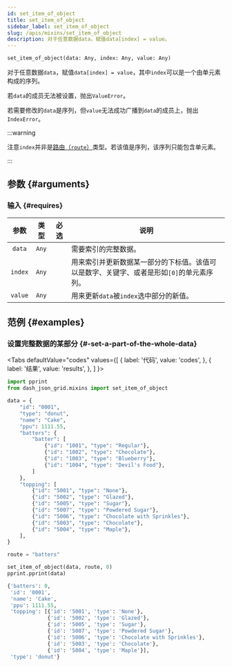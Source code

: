 ```yaml
---
id: set_item_of_object
title: set_item_of_object
sidebar_label: set_item_of_object
slug: /apis/mixins/set_item_of_object
description: 对于任意数据data，赋值data[index] = value。
---
```





<APITopBar type="func" isPrivate={true} source="mixins.py#L240" />

```python
set_item_of_object(data: Any, index: Any, value: Any)
```

对于任意数据`data`，赋值`data[index] = value`，其中`index`可以是一个由单元素构成的序列。

若`data`的成员无法被设置，抛出`ValueError`。

若需要修改的`data`是序列，但`value`无法成功广播到`data`的成员上，抛出`IndexError`。

:::warning

注意`index`并非是[路由（`route`）](./Route.mdx)类型。若该值是序列，该序列只能包含单元素。

:::

## 参数 {#arguments}

### 输入 {#requires}

|  参数   | 类型  |               必选                | <center>说明</center>                                                                     |
| :-----: | :---: | :-------------------------------: | ----------------------------------------------------------------------------------------- |
| `data`  | `Any` | <InlineIcon icon={vsiCheckIcon}/> | 需要索引的完整数据。                                                                      |
| `index` | `Any` | <InlineIcon icon={vsiCheckIcon}/> | 用来索引并更新数据某一部分的下标值。该值可以是数字、关键字、或者是形如`[0]`的单元素序列。 |
| `value` | `Any` | <InlineIcon icon={vsiCheckIcon}/> | 用来更新`data`被`index`选中部分的新值。                                                   |

## 范例 {#examples}

### <IconObjType type="term"/> 设置完整数据的某部分 {#-set-a-part-of-the-whole-data}

<Tabs
  defaultValue="codes"
  values={[
    { label: '代码', value: 'codes', },
    { label: '结果', value: 'results', },
  ]
}>

<TabItem value="codes">

```python title="set_a_part_of_data.py" showLineNumbers
import pprint
from dash_json_grid.mixins import set_item_of_object

data = {
    "id": "0001",
    "type": "donut",
    "name": "Cake",
    "ppu": 1111.55,
    "batters": {
        "batter": [
            {"id": "1001", "type": "Regular"},
            {"id": "1002", "type": "Chocolate"},
            {"id": "1003", "type": "Blueberry"},
            {"id": "1004", "type": "Devil's Food"},
        ]
    },
    "topping": [
        {"id": "5001", "type": "None"},
        {"id": "5002", "type": "Glazed"},
        {"id": "5005", "type": "Sugar"},
        {"id": "5007", "type": "Powdered Sugar"},
        {"id": "5006", "type": "Chocolate with Sprinkles"},
        {"id": "5003", "type": "Chocolate"},
        {"id": "5004", "type": "Maple"},
    ],
}

route = "batters"

set_item_of_object(data, route, 0)
pprint.pprint(data)
```

</TabItem>

<TabItem value="results">

```python
{'batters': 0,
 'id': '0001',
 'name': 'Cake',
 'ppu': 1111.55,
 'topping': [{'id': '5001', 'type': 'None'},
             {'id': '5002', 'type': 'Glazed'},
             {'id': '5005', 'type': 'Sugar'},
             {'id': '5007', 'type': 'Powdered Sugar'},
             {'id': '5006', 'type': 'Chocolate with Sprinkles'},
             {'id': '5003', 'type': 'Chocolate'},
             {'id': '5004', 'type': 'Maple'}],
 'type': 'donut'}
```

</TabItem>

</Tabs>
